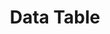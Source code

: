 ---
title: Data Table
description: The DataTable component displays structured data in a tabular format with sorting, filtering, pagination, and selection capabilities for managing large datasets efficiently.
category: components
tags:
  - data-table
  - component
  - table
--- 